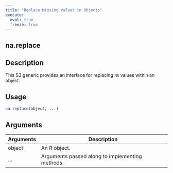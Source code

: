 ```yaml
---
title: "Replace Missing Values in Objects"
execute:
  eval: true
  freeze: true
---
```


## na.replace

## Description
This S3 generic provides an interface for replacing `NA` values within an object.


## Usage
```r
na.replace(object, ...)
```

## Arguments
|Arguments|Description|
|---|---|
| object | An R object. |
| ... | Arguments passed along to implementing methods. |








